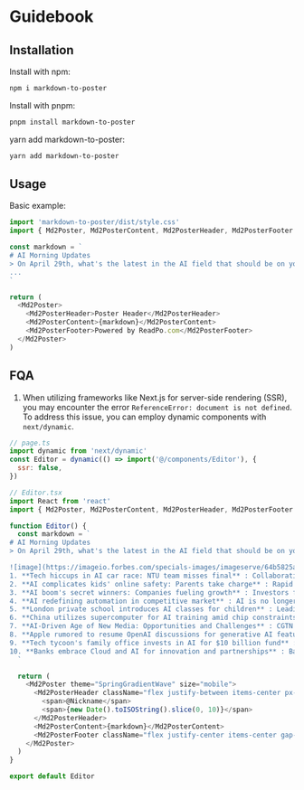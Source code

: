 # Guidebook

## Installation

Install with npm:

```bash
npm i markdown-to-poster
```

Install with pnpm:

```bash
pnpm install markdown-to-poster
```

yarn add markdown-to-poster:

```bash
yarn add markdown-to-poster
```

## Usage

Basic example:

```javascript
import 'markdown-to-poster/dist/style.css'
import { Md2Poster, Md2PosterContent, Md2PosterHeader, Md2PosterFooter } from 'markdown-to-poster'

const markdown = `
# AI Morning Updates
> On April 29th, what's the latest in the AI field that should be on your radar?
...
`

return (
  <Md2Poster>
    <Md2PosterHeader>Poster Header</Md2PosterHeader>
    <Md2PosterContent>{markdown}</Md2PosterContent>
    <Md2PosterFooter>Powered by ReadPo.com</Md2PosterFooter>
  </Md2Poster>
)
```

## FQA

1. When utilizing frameworks like Next.js for server-side rendering (SSR), you may encounter the error `ReferenceError: document is not defined`. To address this issue, you can employ dynamic components with `next/dynamic`.

```javascript
// page.ts
import dynamic from 'next/dynamic'
const Editor = dynamic(() => import('@/components/Editor'), {
  ssr: false,
})
```

```javascript
// Editor.tsx
import React from 'react'
import { Md2Poster, Md2PosterContent, Md2PosterHeader, Md2PosterFooter } from 'markdown-to-poster'

function Editor() {
  const markdown = `
# AI Morning Updates
> On April 29th, what's the latest in the AI field that should be on your radar?

![image](https://imageio.forbes.com/specials-images/imageserve/64b5825a5b9b4d3225e9bd15/artificial-intelligence--ai/960x0.jpg?format=jpg&width=1440)
1. **Tech hiccups in AI car race: NTU team misses final** : Collaboration with UAE tech group faces technical challenges in international AI car race.
2. **AI complicates kids' online safety: Parents take charge** : Rapid AI evolution poses challenges, prompting parents to take active measures for children's safety.
3. **AI boom's secret winners: Companies fueling growth** : Investors find unique opportunities in stock market's AI boom, with certain companies driving progress.
4. **AI redefining automation in competitive market** : AI is no longer just a buzzword, as companies across industries deploy it for competitive edge.
5. **London private school introduces AI classes for children** : Leading school in London introduces AI lessons to help children adapt to evolving technology landscape.
6. **China utilizes supercomputer for AI training amid chip constraints** : Progress in leveraging supercomputers and domestic AI chips for training large language models in China.
7. **AI-Driven Age of New Media: Opportunities and Challenges** : CGTN panel discusses opportunities and challenges in the AI-driven age of new media.
8. **Apple rumored to resume OpenAI discussions for generative AI features** : Speculations suggest Apple may collaborate with OpenAI for generative AI features on upcoming iPhones.
9. **Tech tycoon's family office invests in AI for $10 billion fund** : Premji Invest to inject more funds into AI initiatives, supporting a $10 billion fund managed by Azim Premji.
10. **Banks embrace Cloud and AI for innovation and partnerships** : Banking industry shifts towards innovation, collaboration, and customer-centricity through adoption of Cloud and AI technologies.
  `

  return (
    <Md2Poster theme="SpringGradientWave" size="mobile">
      <Md2PosterHeader className="flex justify-between items-center px-4">
        <span>@Nickname</span>
        <span>{new Date().toISOString().slice(0, 10)}</span>
      </Md2PosterHeader>
      <Md2PosterContent>{markdown}</Md2PosterContent>
      <Md2PosterFooter className="flex justify-center items-center gap-1">any children</Md2PosterFooter>
    </Md2Poster>
  )
}

export default Editor
```
